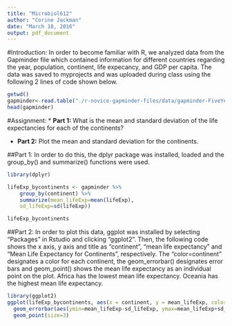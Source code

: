 ```yaml
---
title: "Microbiol612"
author: "Corine Jackman"
date: "March 18, 2016"
output: pdf_document
---
```

#Introduction:
In order to become familiar with R, we analyzed data from the Gapminder file which contained information for different countries regarding the year, population, continent, life expecancy, and GDP per capita. The data was saved to myprojects and  was uploaded during class using the following 2 lines of code shown below.
```r
getwd()
gapminder<-read.table("./r-novice-gapminder-files/data/gapminder-FiveYearData.csv", sep=',', header=T)
head(gapminder)
```

#Assignment:
* **Part 1:** What is the mean and standard deviation of the life expectancies for each of the continents?

* **Part 2:** Plot the mean and standard deviation for the continents. 

##Part 1:
In order to do this, the dplyr package was installed, loaded and the group_by() and summarize() functions were used. 


```r
library(dplyr)

lifeExp_bycontinents <- gapminder %>%
    group_by(continent) %>%
    summarize(mean_lifeExp=mean(lifeExp),
    sd_lifeExp=sd(lifeExp))

lifeExp_bycontinents

```


##Part 2:
In order to plot this data, ggplot was installed by selecting "Packages" in Rstudio and clicking "ggplot2". Then, the following code shows the x axis, y axis and title as "continent", "mean life expectancy" and "Mean Life Expectancy for Continents", respectively. The "color=continent" designates a color for each continent, the geom_errorbar() designates error bars and geom_point() shows the mean life expectancy as an individual point on the plot. Africa has the lowest mean life expectancy. Oceania has the highest mean life expectancy.


```r
library(ggplot2)
ggplot(lifeExp_bycontinents, aes(x = continent, y = mean_lifeExp, color=continent)) +ggtitle("Mean Life Expectancy for Continents") +
  geom_errorbar(aes(ymin=mean_lifeExp-sd_lifeExp, ymax=mean_lifeExp+sd_lifeExp), width=0.1) +
  geom_point(size=3)
```


  
